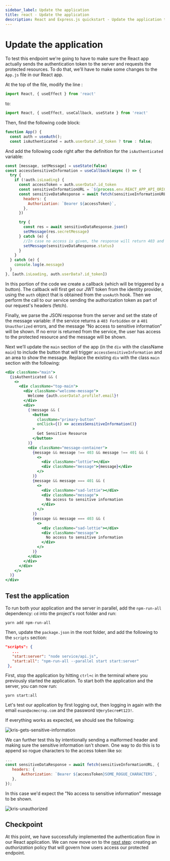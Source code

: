 ```yaml
---
sidebar_label: Update the application
title: react - Update the application
description: React and Express.js quickstart - Update the application to include a full authentication flow
---
```


# Update the application

To test this endpoint we're going to have to make sure the React app actually sends the authentication token to the server and requests the protected resources. To do that, we'll have to make some changes to the `App.js` file in our React app.

At the top of the file, modify the line :

```javascript
import React, { useEffect } from 'react'
```

to:

```javascript
import React, { useEffect, useCallback, useState } from 'react'
```

Then, find the following code block:

```javascript
function App() {
  const auth = useAuth();
  const isAuthenticated = auth.userData?.id_token ? true : false;
```

And add the following code right after the definition for the `isAuthenticated` variable:

```javascript
const [message, setMessage] = useState(false)
const accessSensitiveInformation = useCallback(async () => {
  try {
    if (!auth.isLoading) {
      const accessToken = auth.userData?.id_token
      const sensitiveInformationURL = `${process.env.REACT_APP_API_ORIGIN}/api/protected`
      const sensitiveDataResponse = await fetch(sensitiveInformationURL, {
        headers: {
          Authorization: `Bearer ${accessToken}`,
        },
      })

      try {
        const res = await sensitiveDataResponse.json()
        setMessage(res.secretMessage)
      } catch (e) {
        //In case no access is given, the response will return 403 and not return a JSON response
        setMessage(sensitiveDataResponse.status)
      }
    }
  } catch (e) {
    console.log(e.message)
  }
}, [auth.isLoading, auth.userData?.id_token])
```

In this portion of the code we create a callback (which will be triggered by a button). The callback will first get our JWT token from the identity provider, using the `auth` object that is obtained from the `useAuth` hook. Then we perform the call to our service sending the authorization token as part of our request's headers (fetch).

Finally, we parse the JSON response from the server and set the state of the message variable: if the service returns a `403 Forbidden` or a `401 Unauthorized` errors, and the message “No access to sensitive information” will be shown. If no error is returned from the service, the user has access to the protected resource and the message will be shown.

Next we’ll update the `main` section of the app (in the `div` with the className `main`) to include the button that will trigger `accessSensitiveInformation` and an area to show the message. Replace the existing `div` with the class `main` section with the following:

```jsx
<div className="main">
  {isAuthenticated && (
    <>
      <div className="top-main">
        <div className="welcome-message">
          Welcome {auth.userData?.profile?.email}!
        </div>
        <div>
          {!message && (
            <button
              className="primary-button"
              onClick={() => accessSensitiveInformation()}
            >
              Get Sensitive Resource
            </button>
          )}
          <div className="message-container">
            {message && message !== 403 && message !== 401 && (
              <>
                <div className="lottie"></div>
                <div className="message">{message}</div>
              </>
            )}
            {message && message === 401 && (
              <>
                <div className="sad-lottie"></div>
                <div className="message">
                  No access to sensitive information
                </div>
              </>
            )}
            {message && message === 403 && (
              <>
                <div className="sad-lottie"></div>
                <div className="message">
                  No access to sensitive information
                </div>
              </>
            )}
          </div>
        </div>
      </div>
    </>
  )}
</div>
```

## Test the application

To run both your application and the server in parallel, add the `npm-run-all` dependency: `cd` into the project's root folder and run:

```
yarn add npm-run-all
```

Then, update the `package.json` in the root folder, and add the following to the `scripts` section:

```json
"scripts": {
   ...
   "start:server": "node service/api.js",
   "start:all": "npm-run-all --parallel start start:server"
 },
```

First, stop the application by hitting `ctrl+c` in the terminal where you previously started the application. To start both the application and the server, you can now run:

```
yarn start:all
```

Let's test our application by first logging out, then logging in again with the email `euan@acmecrop.com` and the password `V@erySecre#t123!`.

If everything works as expected, we should see the following:

![kris-gets-sensitive-information](/quickstart-react-and-node/euan-gets-sensitive-information.png)

We can further test this by intentionally sending a malformed header and making sure the sensitive information isn't shown. One way to do this is to append so rogue characters to the access token like so:

```javascript
...
const sensitiveDataResponse = await fetch(sensitiveInformationURL, {
   headers: {
       Authorization: `Bearer ${accessToken}SOME_ROGUE_CHARACTERS`,
   },
});
```

In this case we'd expect the "No access to sensitive information" message to be shown.

![kris-unauthorized](/quickstart-react-and-node/euan-gets-no-access.png)

## Checkpoint

At this point, we have successfully implemented the authentication flow in our React application. We can now move on to the [next step](create-a-policy): creating an _authorization_ policy that will govern how users access our protected endpoint.
